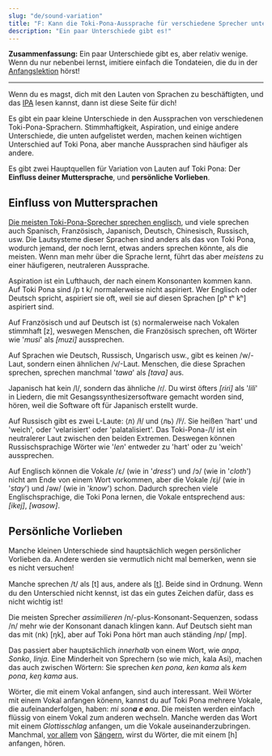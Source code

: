 ```yaml
---
slug: "de/sound-variation"
title: "F: Kann die Toki-Pona-Aussprache für verschiedene Sprecher unterschiedlich sein?"
description: "Ein paar Unterschiede gibt es!"
---
```



**Zusammenfassung:** Ein paar Unterschiede gibt es, aber relativ wenige. Wenn du nur nebenbei lernst, imitiere einfach die Tondateien, die du in der [Anfangslektion](/de/01/) hörst!

---

Wenn du es magst, dich mit den Lauten von Sprachen zu beschäftigten, und das [IPA](https://de.wikipedia.org/wiki/Internationales_Phonetisches_Alphabet) lesen kannst, dann ist diese Seite für dich!

Es gibt ein paar kleine Unterschiede in den Aussprachen von verschiedenen Toki-Pona-Sprachern. Stimmhaftigkeit, Aspiration, und einige andere Unterschiede, die unten aufgelistet werden, machen keinen wichtigen Unterschied auf Toki Pona, aber manche Aussprachen sind häufiger als andere.

Es gibt zwei Hauptquellen für Variation von Lauten auf Toki Pona: Der **Einfluss deiner Muttersprache**, und **persönliche Vorlieben**.

## Einfluss von Muttersprachen

[Die meisten Toki-Pona-Sprecher sprechen englisch](https://tokiponacensus.github.io/results2022/#what-languages-do-tokiponists-know), und viele sprechen auch Spanisch, Französisch, Japanisch, Deutsch, Chinesisch, Russisch, usw. Die Lautsysteme dieser Sprachen sind anders als das von Toki Pona, wodurch jemand, der noch lernt, etwas anders sprechen könnte, als die meisten. Wenn man mehr über die Sprache lernt, führt das aber _meistens_ zu einer häufigeren, neutraleren Aussprache.

Aspiration ist ein Lufthauch, der nach einem Konsonanten kommen kann. Auf Toki Pona sind /p t k/ normalerweise nicht aspiriert. Wer Englisch oder Deutsch spricht, aspiriert sie oft, weil sie auf diesen Sprachen [pʰ tʰ kʰ] aspiriert sind.

Auf Französisch und auf Deutsch ist ⟨s⟩ normalerweise nach Vokalen stimmhaft [z], weswegen Menschen, die Französisch sprechen, oft Wörter wie '_musi_' als _[muzi]_ aussprechen.

Auf Sprachen wie Deutsch, Russisch, Ungarisch usw., gibt es keinen /w/-Laut, sondern einen ähnlichen /v/-Laut. Menschen, die diese Sprachen sprechen, sprechen manchmal '_tawa_' als _[tava]_ aus.

Japanisch hat kein /l/, sondern das ähnliche /ɾ/. Du wirst öfters _[ɾiɾi]_ als '_lili_' in Liedern, die mit Gesangssynthesizersoftware gemacht worden sind, hören, weil die Software oft für Japanisch erstellt wurde.

Auf Russisch gibt es zwei L-Laute: ⟨л⟩ /ɫ/ und ⟨ль⟩ /lʲ/. Sie heißen 'hart' und 'weich', oder 'velarisiert' oder 'palatalisiert'. Das Toki-Pona-/l/ ist ein neutralerer Laut zwischen den beiden Extremen. Deswegen können Russischsprachige Wörter wie '_len_' entweder zu 'hart' oder zu 'weich' aussprechen.

Auf Englisch können die Vokale /ɛ/ (wie in '_dress_') und /ɔ/ (wie in '_cloth_') nicht am Ende von einem Wort vorkommen, aber die Vokale /ɛj/ (wie in '_stay_') und /əw/ (wie in '_know_') schon. Dadurch sprechen viele Englischsprachige, die Toki Pona lernen, die Vokale entsprechend aus: _[ikej]_, _[wasow]_.

## Persönliche Vorlieben

Manche kleinen Unterschiede sind hauptsächlich wegen persönlicher Vorlieben da. Andere werden sie vermutlich nicht mal bemerken, wenn sie es nicht versuchen!

Manche sprechen /t/ als [t] aus, andere als [t̪]. Beide sind in Ordnung. Wenn du den Unterschied nicht kennst, ist das ein gutes Zeichen dafür, dass es nicht wichtig ist!

Die meisten Sprecher _assimilieren_ /n/-plus-Konsonant-Sequenzen, sodass /n/ mehr wie der Konsonant danach klingen kann. Auf Deutsch sieht man das mit ⟨nk⟩ [ŋk], aber auf Toki Pona hört man auch ständing /np/ [mp].

Das passiert aber hauptsächlich _innerhalb_ von einem Wort, wie _anpa_, _Sonko_, _linja_. Eine Minderheit von Sprechern (so wie mich, kala Asi), machen das auch zwischen Wörtern: Sie sprechen _ken pona_, _ken kama_ als _kem pona_, _keŋ kama_ aus.

Wörter, die mit einem Vokal anfangen, sind auch interessant. Weil Wörter mit einem Vokal anfangen könenn, kannst du auf Toki Pona mehrere Vokale, die aufeinanderfolgen, haben: _mi son**a e o**na_. Die meisten werden einfach flüssig von einem Vokal zum anderen wechseln. Manche werden das Wort mit einem _Glottisschlag_ anfangen, um die Vokale auseinanderzubringen. Manchmal, [vor allem](https://www.youtube.com/watch?v=FimMEOCRWUA) von [Sängern](https://www.youtube.com/watch?v=96PM_jUdS2M), wirst du Wörter, die mit einem [h] anfangen, hören.
